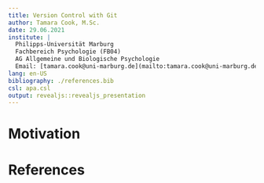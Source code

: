 ```yaml
---
title: Version Control with Git
author: Tamara Cook, M.Sc.
date: 29.06.2021
institute: |
  Philipps-Universität Marburg
  Fachbereich Psychologie (FB04)
  AG Allgemeine und Biologische Psychologie
  Email: [tamara.cook@uni-marburg.de](mailto:tamara.cook@uni-marburg.de)
lang: en-US
bibliography: ./references.bib
csl: apa.csl
output: revealjs::revealjs_presentation
---
```


# Motivation

# References

